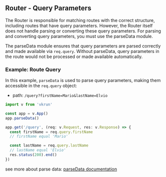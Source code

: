 ## Router - Query Parameters

The Router is responsible for matching routes with the correct structure, including routes that have query parameters. However, the Router itself does not handle parsing or converting these query parameters. For parsing and converting query parameters, you must use the parseData module.

The parseData module ensures that query parameters are parsed correctly and made available via `req.query`. Without parseData, query parameters in the route would not be processed or made available automatically.

### Example: Route Query

In this example, `parseData` is used to parse query parameters, making them accessible in the `req.query` object:

- path: `/query?firstName=Mario&lastName=Elvio`

```ts
import v from 'vkrun'

const app = v.App()
app.parseData()

app.get('/query', (req: v.Request, res: v.Response) => {
  const firstName = req.query.firstName
  // firstName equal 'Mario'

  const lastName = req.query.lastName
  // lastName equal 'Elvio'
  res.status(200).end()
})
```

see more about parse data: [parseData documentation](/parse-data/introduction)